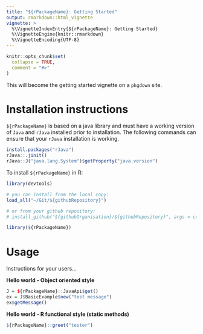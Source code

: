 ```yaml
---
title: "${rPackageName}: Getting Started"
output: rmarkdown::html_vignette
vignette: >
  %\VignetteIndexEntry{${rPackageName}: Getting Started}
  %\VignetteEngine{knitr::rmarkdown}
  %\VignetteEncoding{UTF-8}
---
```


```r
knitr::opts_chunk$set(
  collapse = TRUE,
  comment = "#>"
)
```

This will become the getting started vignette on a `pkgdown` site.

# Installation instructions

`${rPackageName}` is based on a java library and must have a working version of `Java` and `rJava` installed prior to installation. The following commands can ensure that your `rJava` installation is working.

```R
install.packages("rJava")
rJava::.jinit()
rJava::J("java.lang.System")$getProperty("java.version")
```
To install `${rPackageName}` in R:

```r
library(devtools)

# you can install from the local copy:
load_all("~/Git/${githubRepository}")

# or from your github repository:
# install_github("${githubOrganisation}/${githubRepository}", args = c("--no-multiarch"))

library(${rPackageName})
```
# Usage

Instructions for your users...

__Hello world - Object oriented style__

```r
J = ${rPackageName}::JavaApi$get()
ex = J$BasicExample$new("test message")
ex$getMessage()
```

__Hello world - R functional style (static methods)__

```r
${rPackageName}::greet("tester")
```